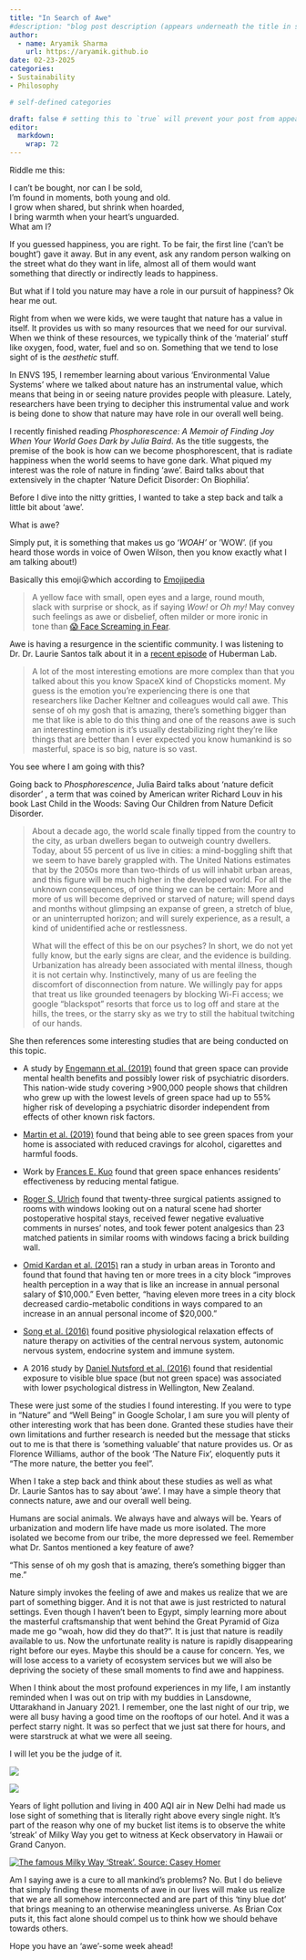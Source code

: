 ```yaml
---
title: "In Search of Awe"
#description: "blog post description (appears underneath the title in smaller text) which is included on the listing page"
author:
  - name: Aryamik Sharma
    url: https://aryamik.github.io
date: 02-23-2025
categories: 
- Sustainability
- Philosophy

# self-defined categories

draft: false # setting this to `true` will prevent your post from appearing on your listing page until you're ready!
editor: 
  markdown: 
    wrap: 72
---
```


Riddle me this:

I can't be bought, nor can I be sold,\
I’m found in moments, both young and old.\
I grow when shared, but shrink when hoarded,\
I bring warmth when your heart’s unguarded.\
What am I?

If you guessed happiness, you are right. To be fair, the first line
('can't be bought') gave it away. But in any event, ask any random
person walking on the street what do they want in life, almost all of
them would want something that directly or indirectly leads to
happiness.

But what if I told you nature may have a role in our pursuit of
happiness? Ok hear me out.

Right from when we were kids, we were taught that nature has a value in
itself. It provides us with so many resources that we need for our
survival. When we think of these resources, we typically think of the
'material' stuff like oxygen, food, water, fuel and so on. Something
that we tend to lose sight of is the *aesthetic* stuff.

In ENVS 195, I remember learning about various 'Environmental Value
Systems' where we talked about nature has an instrumental value, which
means that being in or seeing nature provides people with pleasure.
Lately, researchers have been trying to decipher this instrumental value
and work is being done to show that nature may have role in our overall
well being.

I recently finished reading *Phosphorescence: A Memoir of Finding Joy
When Your World Goes Dark by Julia Baird*. As the title suggests, the
premise of the book is how can we become phosphorescent, that is radiate
happiness when the world seems to have gone dark. What piqued my
interest was the role of nature in finding 'awe'. Baird talks about that
extensively in the chapter 'Nature Deficit Disorder: On Biophilia'.

Before I dive into the nitty gritties, I wanted to take a step back and
talk a little bit about 'awe'.

What is awe?

Simply put, it is something that makes us go '*WOAH'* or 'WOW'. (if you
heard those words in voice of Owen Wilson, then you know exactly what I
am talking about!)

Basically this emoji😮which according to
[Emojipedia](https://emojipedia.org/face-with-open-mouth)

> A yellow face with small, open eyes and a large, round mouth,
> slack with surprise or shock, as if saying *Wow!* or *Oh my!* May
> convey such feelings as awe or disbelief, often milder or more ironic
> in tone than [😱 Face Screaming
> in Fear](https://emojipedia.org/face-screaming-in-fear/).

Awe is having a resurgence in the scientific community. I was listening
to Dr. Dr. Laurie Santos talk about it in a [recent
episode](https://youtu.be/Phm-Alz1Zjo?t=9873) of Huberman Lab.

> A lot of the most interesting emotions are more complex than that you
> talked about this you know SpaceX kind of Chopsticks moment. My guess
> is the emotion you're experiencing there is one that researchers like
> Dacher Keltner and colleagues would call awe. This sense of oh my gosh
> that is amazing, there's something bigger than me that like is able to
> do this thing and one of the reasons awe is such an interesting
> emotion is it's usually destabilizing right they're like things that
> are better than I ever expected you know humankind is so masterful,
> space is so big, nature is so vast.

You see where I am going with this?

Going back to *Phosphorescence*, Julia Baird talks about 'nature deficit
disorder' , a term that was coined by American writer Richard Louv in
his book Last Child in the Woods: Saving Our Children from Nature
Deficit Disorder.

> About a decade ago, the world scale finally tipped from the country to
> the city, as urban dwellers began to outweigh country dwellers. Today,
> about 55 percent of us live in cities: a mind-boggling shift that we
> seem to have barely grappled with. The United Nations estimates that
> by the 2050s more than two-thirds of us will inhabit urban areas, and
> this figure will be much higher in the developed world. For all the
> unknown consequences, of one thing we can be certain: More and more of
> us will become deprived or starved of nature; will spend days and
> months without glimpsing an expanse of green, a stretch of blue, or an
> uninterrupted horizon; and will surely experience, as a result, a kind
> of unidentified ache or restlessness.
>
> What will the effect of this be on our psyches? In short, we do not
> yet fully know, but the early signs are clear, and the evidence is
> building. Urbanization has already been associated with mental
> illness, though it is not certain why. Instinctively, many of us are
> feeling the discomfort of disconnection from nature. We willingly pay
> for apps that treat us like grounded teenagers by blocking Wi-Fi
> access; we google “blackspot” resorts that force us to log off and
> stare at the hills, the trees, or the starry sky as we try to still
> the habitual twitching of our hands.

She then references some interesting studies that are being conducted on
this topic.

-   A study by [Engemann et al.
    (2019)](https://www.pnas.org/doi/10.1073/pnas.1807504116) found that
    green space can provide mental health benefits and possibly lower
    risk of psychiatric disorders. This nation-wide study covering
    \>900,000 people shows that children who grew up with the lowest
    levels of green space had up to 55% higher risk of developing a
    psychiatric disorder independent from effects of other known risk
    factors.

-   [Martin et al.
    (2019)](https://www.sciencedirect.com/science/article/abs/pii/S1353829218308451?via%3Dihub)
    found that being able to see green spaces from your home is
    associated with reduced cravings for alcohol, cigarettes and harmful
    foods.

-   Work by [Frances E.
    Kuo](https://journals.sagepub.com/doi/abs/10.1177/00139160121972846)
    found that green space enhances residents’ effectiveness by reducing
    mental fatigue.

-   [Roger S.
    Ulrich](https://www.science.org/doi/abs/10.1126/science.6143402)
    found that twenty-three surgical patients assigned to rooms with
    windows looking out on a natural scene had shorter postoperative
    hospital stays, received fewer negative evaluative comments in
    nurses' notes, and took fewer potent analgesics than 23 matched
    patients in similar rooms with windows facing a brick building wall.

-   [Omid Kardan et al.
    (2015)](https://www.nature.com/articles/srep11610#Sec8) ran a study
    in urban areas in Toronto and found that found that having ten or
    more trees in a city block “improves health perception in a way that
    is like an increase in annual personal salary of \$10,000.” Even
    better, “having eleven more trees in a city block decreased
    cardio-metabolic conditions in ways compared to an increase in an
    annual personal income of \$20,000.”

-   [Song et al. (2016)](https://www.mdpi.com/1660-4601/13/8/781) found
    positive physiological relaxation effects of nature therapy on
    activities of the central nervous system, autonomic nervous system,
    endocrine system and immune system.

-   A 2016 study by [Daniel Nutsford et al.
    (2016)](https://www.sciencedirect.com/science/article/abs/pii/S1353829216300119)
    found that residential exposure to visible blue space (but not green
    space) was associated with lower psychological distress in
    Wellington, New Zealand.

These were just some of the studies I found interesting. If you were to
type in "Nature" and "Well Being" in Google Scholar, I am sure you will
plenty of other interesting work that has been done. Granted these
studies have their own limitations and further research is needed but
the message that sticks out to me is that there is 'something valuable'
that nature provides us. Or as Florence Williams, author of the book
'The Nature Fix', eloquently puts it “The more nature, the better you
feel".

When I take a step back and think about these studies as well as what
Dr. Laurie Santos has to say about 'awe'. I may have a simple theory
that connects nature, awe and our overall well being.

Humans are social animals. We always have and always will be. Years of
urbanization and modern life have made us more isolated. The more
isolated we become from our tribe, the more depressed we feel. Remember
what Dr. Santos mentioned a key feature of awe?

"This sense of oh my gosh that is amazing, there's something bigger than
me."

Nature simply invokes the feeling of awe and makes us realize that we
are part of something bigger. And it is not that awe is just restricted
to natural settings. Even though I haven't been to Egypt, simply
learning more about the masterful craftsmanship that went behind the
Great Pyramid of Giza made me go "woah, how did they do that?". It is
just that nature is readily available to us. Now the unfortunate reality
is nature is rapidly disappearing right before our eyes. Maybe this
should be a cause for concern. Yes, we will lose access to a variety of
ecosystem services but we will also be depriving the society of these
small moments to find awe and happiness.

When I think about the most profound experiences in my life, I am
instantly reminded when I was out on trip with my buddies in Lansdowne,
Uttarakhand in January 2021. I remember, one the last night of our trip,
we were all busy having a good time on the rooftops of our hotel. And it
was a perfect starry night. It was so perfect that we just sat there for
hours, and were starstruck at what we were all seeing.

I will let you be the judge of it.

![](images/IMG_20210111_013730-01.jpg)

![](images/IMG_20210111_023924.jpg)

Years of light pollution and living in 400 AQI air in New Delhi had made
us lose sight of something that is literally right above every single
night. It's part of the reason why one of my bucket list items is to
observe the white 'streak' of Milky Way you get to witness at Keck
observatory in Hawaii or Grand Canyon.

[![The famous Milky Way 'Streak'. Source: Casey
Homer](images/casey-horner-XE2RmuV6ed0-unsplash.jpg)](https://unsplash.com/@mischievous_penguins?utm_content=creditCopyText&utm_medium=referral&utm_source=unsplash)

Am I saying awe is a cure to all mankind's problems? No. But I do
believe that simply finding these moments of awe in our lives will make
us realize that we are all somehow interconnected and are part of this
'tiny blue dot' that brings meaning to an otherwise meaningless
universe. As Brian Cox puts it, this fact alone should compel us to
think how we should behave towards others.

Hope you have an 'awe'-some week ahead!
